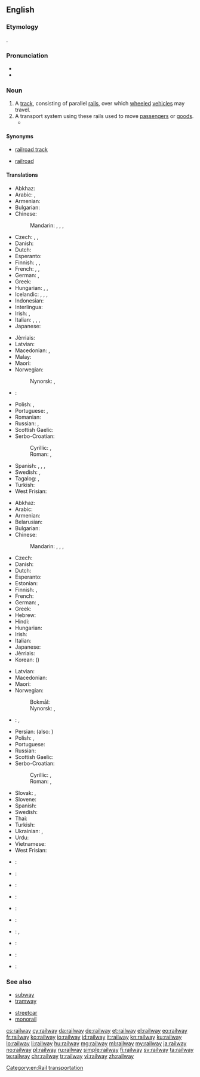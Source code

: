 ==English==
{{wikipedia}}

===Etymology===
{{compound|rail|way}}.

===Pronunciation===
* {{IPA|/ɹeɪlweɪ/}}
* {{audio|en-us-railway.ogg|Audio (US)}}

===Noun===
{{en-noun}}

# A [[track]], consisting of parallel [[rail]]s, over which [[wheeled]] [[vehicle]]s may travel.
# A transport system using these rails used to move [[passenger]]s or [[goods]].
#*{{quote-book|year=1918|author={{w|W. B. Maxwell}}
|title=The Mirror and the Lamp
|chapter=2|url=http://openlibrary.org/works/OL1097634W
|passage=''That'' the young Mr. Churchills liked—but they did not like him coming round of an evening and drinking weak whisky-and-water while he held forth on '''railway''' debentures and corporation loans. Mr. Barrett, however, by fawning and flattery, seemed to be able to make not only Mrs. Churchill but everyone else do what he desired.}}

====Synonyms====
* {{sense|track}} [[railroad track]]
* {{sense|system}} {{qualifier|US}} [[railroad]]

====Translations====
{{trans-top|track, consisting of parallel rails}}
* Abkhaz: {{t-|ab|аиҳаамҩа}}
* Arabic: {{t-|ar|سكة حديدية|f|tr=síkka ḥadidíyya}}, {{t-|ar|سكة الحديد|f|tr=síkkat al-ḥadīd}}
* Armenian: {{t-|hy|երկաթուղի|tr=erkat’uġi}}
* Bulgarian: {{t-|bg|железопътна линия|f|tr=železopǎ̀tna línija|sc=Cyrl}}
* Chinese:
*: Mandarin: {{t|cmn|鐵路|sc=Hani}}, {{t|cmn|铁路|tr=tiělù|sc=Hani}}, {{t|cmn|鐵道|sc=Hani}}, {{t|cmn|铁道|tr=tiědào|sc=Hani}}
* Czech: {{t+|cs|kolej|f}}, {{t+|cs|železnice|f}}, {{t-|cs|trať|f}}
* Danish: {{t+|da|jernbane}}
* Dutch: {{t+|nl|spoorweg|m}}
* Esperanto: {{t-|eo|fervojo}}
* Finnish: {{t+|fi|rata}}, {{t+|fi|junarata}}, {{t+|fi|rautatie}}
* French: {{t+|fr|chemin de fer|m}}, {{t-|fr|réseau ferroviaire|m}}, {{t+|fr|voie ferrée|f}}
* German: {{t+|de|Eisenbahnlinie|f}}, {{t+|de|Gleis|n}}
* Greek: {{t+|el|σιδηρόδρομος|m|tr=sidiródromos}}
* Hungarian: {{t+|hu|sín}}, {{t+|hu|vasút}}, {{t+|hu|vasútvonal}}
* Icelandic: {{t+|is|járnbraut|f}}, {{t-|is|lestarspor|n}}, {{t-|is|járnbani|m}}, {{t-|is|járngata}}
* Indonesian: {{t-|id|jalan kereta api}}
* Interlingua: {{t-|ia|ferrovia}}
* Irish: {{t-|ga|bóthar iarainn|m}}, {{t-|ga|iarnród|m}}
* Italian: {{t+|it|binario|m}}, {{t-|it|rotaia|f}}, {{t-|it|strada ferrata|f}}, {{t+|it|ferrovia|f}}
* Japanese: {{t+|ja|線路|tr=せんろ, senro}}
{{trans-mid}}
* Jèrriais: {{tø|roa-jer|c'mîn d'fé|m}}
* Latvian: {{t-|lv|dzelzceļš|m}}
* Macedonian: {{t-|mk|пруга|f|tr=prúga}}, {{t-|mk|железница|f|tr=želéznica|sc=Cyrl}}
* Malay: {{t-|ms|kereta api}}
* Maori: {{t-|mi|rerewē}}
* Norwegian: {{t+|no|jernbane|m}}
*: Nynorsk: {{t-|nn|jernbane|m|f}}, {{t-|nn|jarnbane|m|f}}
* {{ttbc|oj}}: {{tø|oj|ishkodewidaabaanikana|sc=Cans}} <!-- does not look like Cans to me -->
* Polish: {{t+|pl|kolej|f}}, {{t-|pl|linia kolejowa|f}}
* Portuguese: {{t+|pt|ferrovia}}, {{t-|pt|estrada-de-ferro|f}}
* Romanian: {{t-|ro|cale ferată|f}}
* Russian: {{t+|ru|железная дорога|f|tr=želéznaja doróga}}, {{t+|ru|колея|f|tr=kolejá}}
* Scottish Gaelic: {{t-|gd|rathad-iarainn|m}}
* Serbo-Croatian:
*: Cyrillic: {{t-|sh|железница|f}}, {{t-|sh|жељезница|f}}
*: Roman: {{t-|sh|železnica|f}}, {{t-|sh|željeznica|f}}
* Spanish: {{t-|es|vía férrea|f}}, {{t+|es|ferrocarril|m}}, {{qualifier|Latin America}} {{t+|es|riel|m}}, {{qualifier|Spain}} {{t+|es|vía|f}}
* Swedish: {{t+|sv|järnväg|c}}, {{t+|sv|järnvägsspår|n}}
* Tagalog: {{t-|tl|perokaril}}, {{t-|tl|daambakal}}
* Turkish: {{t-|tr|demir yolu hattı}}
* West Frisian: {{t-|fy|spoarwei|c}}
{{trans-bottom}}

{{trans-top|transport system using these rails}}
* Abkhaz: {{t-|ab|аиҳаамҩа}}
* Arabic: {{t-|ar|سكة حديدية|f|tr=síkka ḥadidíyya}}
* Armenian: {{t-|hy|երկաթուղի|tr=erkat’uġi}}
* Belarusian: {{t-|be|жалезная дарога|f|tr=žaléznaja daróha|sc=Cyrl}}
* Bulgarian: {{t-|bg|железница|f|tr=želéznica|sc=Cyrl}}
* Chinese:
*: Mandarin: {{t|cmn|鐵路|sc=Hani}}, {{t|cmn|铁路|tr=tiělù|sc=Hani}}, {{t|cmn|鐵道|sc=Hani}}, {{t|cmn|铁道|tr=tiědào|sc=Hani}}
* Czech: {{t+|cs|železnice|f}}
* Danish: {{t+|da|jernbane}}
* Dutch: {{t+|nl|spoorwegen|p}}
* Esperanto: {{t-|eo|fervojo}}
* Estonian: {{t-|et|raudtee}}
* Finnish: {{t+|fi|rautatie}}, {{t+|fi|rautatiet|p}}
* French: {{t+|fr|chemin de fer|m}}
* German: {{t+|de|Eisenbahn|f}}, {{t+|de|Bahn|f}}
* Greek: {{t+|el|σιδηρόδρομος|m|tr=sidiródromos}}
* Hebrew: {{t-|he|מסילת רכבת|f|tr=mesillat-rakevet}}
* Hindi: {{t-|hi|रेलवे|tr=relve}}
* Hungarian: {{t+|hu|vasút}}
* Irish: {{t-|ga|iarnód|m}}
* Italian: {{t+|it|ferrovia|f}}
* Japanese: {{t+|ja|鉄道|tr=[[てつどう]], tetsudō}}
* Jèrriais: {{tø|roa-jer|c'mîn d'fé|m}}
* Korean: {{t+|ko|철도|tr=cheoldo|sc=Hang}} ({{t+|ko|鐵道|sc=Hani}})
{{trans-mid}}
* Latvian: {{t-|lv|dzelzceļš|m}}
* Macedonian: {{t-|mk|железница|f|tr=želéznica}}
* Maori: {{t-|mi|rerewē}}
* Norwegian:
*: Bokmål: {{t+|no|jernbane|m}}
*: Nynorsk: {{t-|nn|jarnbane|m|f}}, {{t-|nn|jernbane|m|f}}
* {{ttbc|oj}}: {{tø|oj|ishkodewidaabaan|sc=Cans}}, {{tø|oj|mashkodewidaabaan|sc=Cans}} <!-- does not look like Cans to me -->
* Persian: {{t-|fa|راه‌آهن|tr=râh âhan}} (also: {{t+|fa|راه آهن}})
* Polish: {{t+|pl|kolej|f}}, {{t-|pl|kolej żelazna|f}}
* Portuguese: {{t+|pt|ferrovia}}
* Russian: {{t+|ru|железная дорога|f|tr=želéznaja doróga}}
* Scottish Gaelic: {{t-|gd|rèile|f}}
* Serbo-Croatian:
*: Cyrillic: {{t-|sh|железница|f}}, {{t-|sh|жељезница|f}}
*: Roman: {{t-|sh|železnica|f}}, {{t-|sh|željeznica|f}}
* Slovak: {{t-|sk|železnica|f}}, {{t-|sk|železničná trať|f}}
* Slovene: {{t-|sl|železniško|n}}
* Spanish: {{t+|es|ferrocarril|m}}
* Swedish: {{t+|sv|järnväg|c}}
* Thai: {{t-|th|การรถไฟ|tr=gaan rót fai}}
* Turkish: {{t+|tr|demir yolu}}
* Ukrainian: {{t-|uk|залізниця|f|tr=zaliznýcja|sc=Cyrl}}, {{t-|uk|колія|f|tr=kólija|sc=Cyrl}}
* Urdu: {{t-|ur|ریلوے|tr=relve}}
* Vietnamese: {{t+|vi|đường sắt}}
* West Frisian: {{t-|fy|spoarwei|c}}
{{trans-bottom}}

{{checktrans-top}}
* {{ttbc|nl}}: {{t+|nl|spoorweg|m}}
* {{ttbc|eo}}: {{t-|eo|fervojo}}
* {{ttbc|he}}: {{t-|he|מסילת רכבת|f|tr=mesillat-rakevet|sc=Hebr}}
* {{ttbc|id}}: {{tø|id|[[kereta]] [[api]]}} <!-- was "[[kereta]] [[api]]" - assumed sum-of-parts; if an idiom, remove the embedded wikilinks to the individual words. see [[User:Kephir/gadgets/xte#Translation_fixing]] -->
* {{ttbc|ia}}: {{t-|ia|ferrovia}}
* {{ttbc|ko}}: {{qualifier|cheoldo}} {{t+|ko|철도|sc=Kore}}
* {{ttbc|ro}}: {{t-|ro|cale ferata|f}}, {{t-|ro|cai ferate|p}}
* {{ttbc|vep}}: {{tø|vep|raudte}}
* {{ttbc|vo}}: {{t+|vo|ferodarutaveg}}
* {{ttbc|cy}}: {{t-|cy|rheilffordd|f}}
{{trans-bottom}}

===See also===
{{top2}}
* [[subway]]
* [[tramway]]
{{mid2}}
* [[streetcar]]
* [[monorail]]
{{bottom}}

[[Category:en:Rail transportation]]

[[cs:railway]]
[[cy:railway]]
[[da:railway]]
[[de:railway]]
[[et:railway]]
[[el:railway]]
[[eo:railway]]
[[fr:railway]]
[[ko:railway]]
[[io:railway]]
[[id:railway]]
[[it:railway]]
[[kn:railway]]
[[ku:railway]]
[[lo:railway]]
[[li:railway]]
[[hu:railway]]
[[mg:railway]]
[[ml:railway]]
[[my:railway]]
[[ja:railway]]
[[no:railway]]
[[pl:railway]]
[[ru:railway]]
[[simple:railway]]
[[fi:railway]]
[[sv:railway]]
[[ta:railway]]
[[te:railway]]
[[chr:railway]]
[[tr:railway]]
[[vi:railway]]
[[zh:railway]]